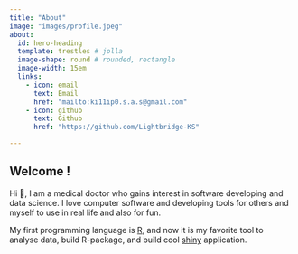 ```yaml
---
title: "About"
image: "images/profile.jpeg"
about:
  id: hero-heading
  template: trestles # jolla
  image-shape: round # rounded, rectangle
  image-width: 15em
  links:
    - icon: email
      text: Email
      href: "mailto:ki11ip0.s.a.s@gmail.com"
    - icon: github
      text: Github
      href: "https://github.com/Lightbridge-KS"

---
```


## Welcome !

:::{#hero-heading}

Hi 👋, I am a medical doctor who gains interest in software developing and data science. I love computer software and developing tools for others and myself to use in real life and also for fun.

My first programming language is [R](https://www.r-project.org), and now it is my favorite tool to analyse data, build R-package, and build cool [shiny](https://shiny.rstudio.com) application.

:::
